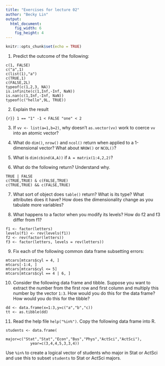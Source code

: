 ```yaml
---
title: "Exercises for lecture 02"
author: "Becky Lin"
output: 
  html_document:
    fig_width: 6
    fig_height: 4
---
```


```r
knitr::opts_chunk$set(echo = TRUE)
```

1. Predict the outcome of the following:
```
c(1, FALSE)
c("a",1)
c(list(1),"a")
c(TRUE,1)
c(FALSE,2L)
typeof(c(1,2,3, NA))
is.infinite(c(1,Inf,-Inf, NaN))
is.nan(c(1,Inf,-Inf, NaN))
typeof(c("hello",9L, TRUE)) 
```

2. Explain the result

```{r}}
1 == "1"
-1 < FALSE
"one" < 2 
```

3. If `vv <- list(a=1,b=2)`, why doesn't `as.vector(vv)`
work to coerce `vv` into an atomic vector?

4. What do `dim()`, `nrow()` and `ncol()` return when applied to a 1-dimensional vector? What about `NROW()` or `NCOL()`?

5. What is `dim(cbind(A,A))` if `A = matrix(1:4,2,2)`?

6. What do the following return? Understand why. 

```
TRUE | FALSE
c(TRUE,TRUE) & c(FALSE,TRUE)
c(TRUE,TRUE) && c(FALSE,TRUE)
```

7. What sort of object does `table()` return? What is its type? What attributes does it have? How does the dimensionality change as you tabulate more variables?

8. What happens to a factor when you modify its levels?
How do f2 and f3 differ from f1?

```
f1 <- factor(letters)
levels(f1) <- rev(levels(f1))
f2 <- rev(factor(letters))
f3 <- factor(letters, levels = rev(letters))
```

9. Fix each of the following common data frame subsetting errors:
```
mtcars[mtcars$cyl = 4, ]
mtcars[-1:4, ]
mtcars[mtcars$cyl <= 5]
mtcars[mtcars$cyl == 4 | 6, ]
```

10. Consider the following data frame and tibble. Suppose
you want to extract the number from the first row and first column and 
multiply this number by the vector `1:3`. How would
you do this for the data frame? How would you do this
for the tibble?
```
dd <- data.frame(x=1:3,y=c("a","b","c))
tt <- as.tibble(dd)
```

11. Read the help file `help("%in%")`. Copy the following data frame into R.
```
students <- data.frame(
           major=c("Stat","Stat","Econ","Bus","Phys","ActSci","ActSci"),
           year=c(3,4,4,5,3,3,4))
```
Use `%in%` to create a logical vector of students who major in Stat
or ActSci and use this to subset `students` to Stat or ActSci majors.
